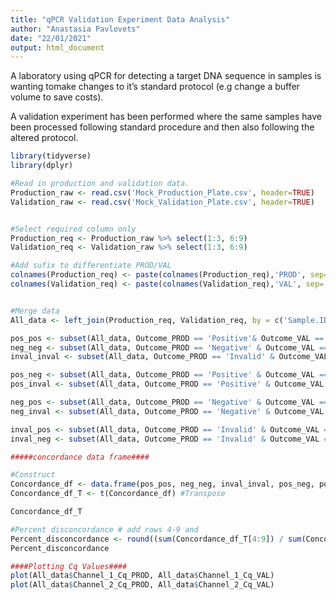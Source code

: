 ```yaml
---
title: "qPCR Validation Experiment Data Analysis"
author: "Anastasia Pavlovets"
date: "22/01/2021"
output: html_document
---
```


A laboratory using qPCR for detecting a target DNA sequence in samples is wanting tomake changes to it's standard protocol (e.g change a buffer volume to save costs).

A validation experiment has been performed where the same samples have been processed following standard procedure and then also following the altered protocol.

```r
library(tidyverse)
library(dplyr)
```


```r
#Read in production and validation data.
Production_raw <- read.csv('Mock_Production_Plate.csv', header=TRUE)
Validation_raw <- read.csv('Mock_Validation_Plate.csv', header=TRUE)


#Select required column only
Production_req <- Production_raw %>% select(1:3, 6:9)
Validation_req <- Validation_raw %>% select(1:3, 6:9)

#Add sufix to differentiate PROD/VAL
colnames(Production_req) <- paste(colnames(Production_req),'PROD', sep='_')
colnames(Validation_req) <- paste(colnames(Validation_req),'VAL', sep='_')


#Merge data 
All_data <- left_join(Production_req, Validation_req, by = c('Sample.ID_PROD'= 'Sample.ID_VAL'), drop=FALSE)

pos_pos <- subset(All_data, Outcome_PROD == 'Positive'& Outcome_VAL == 'Positive') %>% nrow()
neg_neg <- subset(All_data, Outcome_PROD == 'Negative' & Outcome_VAL == 'Negative') %>% nrow()
inval_inval <- subset(All_data, Outcome_PROD == 'Invalid' & Outcome_VAL == 'Invalid') %>% nrow()

pos_neg <- subset(All_data, Outcome_PROD == 'Positive' & Outcome_VAL == 'Negative') %>% nrow()
pos_inval <- subset(All_data, Outcome_PROD == 'Positive' & Outcome_VAL == 'Invalid') %>% nrow()

neg_pos <- subset(All_data, Outcome_PROD == 'Negative' & Outcome_VAL == 'Positive') %>% nrow()
neg_inval <- subset(All_data, Outcome_PROD == 'Negative' & Outcome_VAL == 'Invalid') %>% nrow()

inval_pos <- subset(All_data, Outcome_PROD == 'Invalid' & Outcome_VAL == 'Positive') %>% nrow()
inval_neg <- subset(All_data, Outcome_PROD == 'Invalid' & Outcome_VAL == 'Negative') %>% nrow()

#####concordance data frame####

#Construct
Concordance_df <- data.frame(pos_pos, neg_neg, inval_inval, pos_neg, pos_inval, neg_pos, neg_inval, inval_neg, inval_pos)
Concordance_df_T <- t(Concordance_df) #Transpose

Concordance_df_T
```
```r
#Percent disconcordance # add rows 4-9 and
Percent_disconcordance <- round((sum(Concordance_df_T[4:9]) / sum(Concordance_df_T))*100, 2)
Percent_disconcordance
```


```r
####Plotting Cq Values####
plot(All_data$Channel_1_Cq_PROD, All_data$Channel_1_Cq_VAL)
plot(All_data$Channel_2_Cq_PROD, All_data$Channel_2_Cq_VAL)
```
